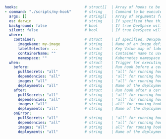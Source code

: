 ```yaml
hooks:                              # struct[]  | Array of hooks to be executed
- command: "./scripts/my-hook"      # string    | Command to be executed when this hook is triggered
  args: []                          # string[]  | Array of arguments for the command of this hook
  os: darwin                        # string    | If specified then this hook is only executed on the given operating system
  background: false                 # bool      | If true DevSpace will not wait for the command to finish and directly move on
  silent: false                     # bool      | If true DevSpace will not print any command output to the console
  where:                            
    container:                      # struct    | If specified, DevSpace will run the command in the container instead of locally
      imageName: my-image           # string    | Name of an image defined in `images` to select pods with
      labelSelector: ...            # struct    | Key Value map of labels and values to select pods with
      containerName: ""             # string    | Container name to use after selecting a pod
      namespace: ""                 # string    | Kubernetes namespace to select pods in
  when:                             # struct    | Trigger for executing this hook 
    before:                         # struct    | Run hook before a certain execution step
      pullSecrets: "all"            # string    | "all" for running hook before creating image pull secrets
      dependencies: "all"           # string    | "all" for running hook before deploying dependencies
      images: "all"                 # string    | "all" for running hook before building the first image
      deployments: "all"            # string    | Name of the deployment you want to run this hook before deploying OR "all" for running hook before deploying the first deployment
    after:                          # struct    | Run hook after a certain execution step
      pullSecrets: "all"            # string    | "all" for running hook after creating image pull secrets
      dependencies: "all"           # string    | "all" for running hook after deploying dependencies
      images: "all"                 # string    | all" for running hook after building the last image
      deployments: "all"            # string    | Name of the deployment you want to run this hook after deploying OR "all" for running hook after deploying the last deployment
    onError:
      pullSecrets: "all"            # string    | "all" for running hook if an error occurs during creating image pull secrets
      dependencies: "all"           # string    | "all" for running hook if an error occurs during deploying dependencies
      images: "all"                 # string    | all" for running hook if an error occurs during building images
      deployments: "all"            # string    | Name of the deployment you want to run this hook if an error occurs during deploying OR "all" for running hook if an error occurs during deploying any deployment
```
